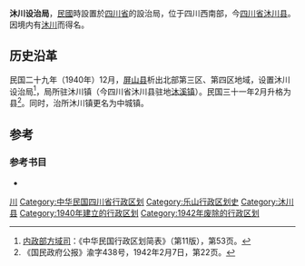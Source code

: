 '''沐川设治局'''，[[中華民國|民國]]時設置於[[四川省_(中華民國)|四川省]]的設治局，位于四川西南部，今[[四川省|四川省]][[沐川县|沐川县]]。因境内有[[沐川|沐川]]而得名。

==历史沿革==
民国二十九年（1940年）12月，[[屏山县|屏山县]]析出北部第三区、第四区地域，设置沐川设治局<ref>[[中华民国内政部|内政部]][[方域司|方域司]]：《中华民国行政区划简表》（第11版），第53页。</ref>，局所驻沐川镇（今四川省沐川县驻地[[沐溪镇|沐溪镇]]）。民国三十一年2月升格为县<ref>《国民政府公报》渝字438号，1942年2月7日，第22页。</ref>。同时，治所沐川镇更名为中城镇。

==参考==
<div class="references-small">
<references />
</div>
===参考书目===
{{refbegin}}
*{{cite  book|author=[[傅林祥|傅林祥]]、[[郑宝恒|郑宝恒]] |coauthors= |title=中国行政区划通史·中华民国卷 |year=2007年 |publisher=[[复旦大学出版社|复旦大学出版社]] |location=[[上海|上海]] |isbn=978-7-309-05604-4 }}
{{refend}}

{{中华民国大陆时期行政区划小作品}}
[[Category:設治局|川]]
[[Category:中华民国四川省行政区划|Category:中华民国四川省行政区划]]
[[Category:乐山行政区划史|Category:乐山行政区划史]]
[[Category:沐川县|Category:沐川县]]
[[Category:1940年建立的行政区划|Category:1940年建立的行政区划]]
[[Category:1942年废除的行政区划|Category:1942年废除的行政区划]]